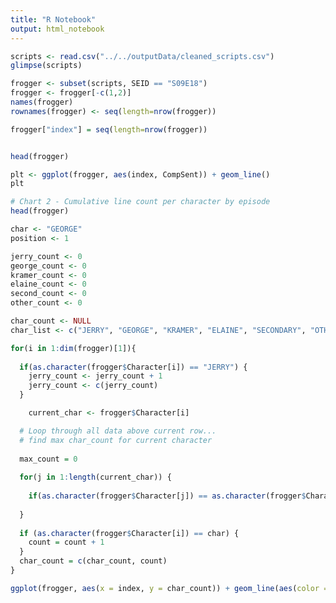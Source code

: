 ```yaml
---
title: "R Notebook"
output: html_notebook
---
```



```r
scripts <- read.csv("../../outputData/cleaned_scripts.csv")
glimpse(scripts)
```

```r
frogger <- subset(scripts, SEID == "S09E18")
frogger <- frogger[-c(1,2)]
names(frogger)
rownames(frogger) <- seq(length=nrow(frogger))

frogger["index"] = seq(length=nrow(frogger))


head(frogger)

plt <- ggplot(frogger, aes(index, CompSent)) + geom_line()
plt
```

```r
# Chart 2 - Cumulative line count per character by episode
head(frogger)

char <- "GEORGE"
position <- 1

jerry_count <- 0
george_count <- 0
kramer_count <- 0
elaine_count <- 0
second_count <- 0
other_count <- 0

char_count <- NULL
char_list <- c("JERRY", "GEORGE", "KRAMER", "ELAINE", "SECONDARY", "OTHER")

for(i in 1:dim(frogger)[1]){
  
  if(as.character(frogger$Character[i]) == "JERRY") {
    jerry_count <- jerry_count + 1
    jerry_count <- c(jerry_count)
  }

    current_char <- frogger$Character[i]

  # Loop through all data above current row...
  # find max char_count for current character
  
  max_count = 0
  
  for(j in 1:length(current_char)) {
    
    if(as.character(frogger$Character[j]) == as.character(frogger$Character))
    
  }
  
  if (as.character(frogger$Character[i]) == char) {
    count = count + 1
  }
  char_count = c(char_count, count)
}

ggplot(frogger, aes(x = index, y = char_count)) + geom_line(aes(color = Character))
```

